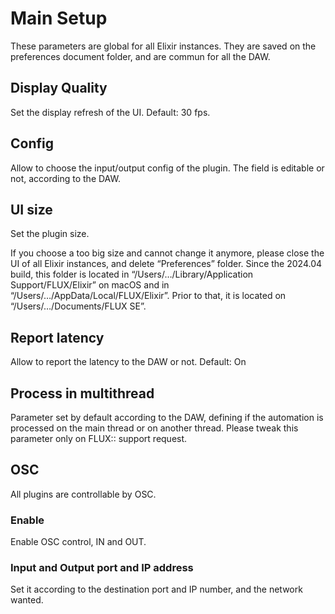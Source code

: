 # Main Setup

These parameters are global for all Elixir instances.
They are saved on the preferences document folder, and are commun for all the DAW. 

## Display Quality

Set the display refresh of the UI.
Default: 30 fps.

## Config

Allow to choose the input/output config of the plugin.
The field is editable or not, according to the DAW.

## UI size

Set the plugin size.

:::{.callout-note}
If you choose a too big size and cannot change it anymore, please close the UI of all Elixir instances, and delete "Preferences" folder.
Since the 2024.04 build, this folder is located in "/Users/.../Library/Application Support/FLUX/Elixir" on macOS and in "/Users/.../AppData/Local/FLUX/Elixir".
Prior to that, it is located on "/Users/.../Documents/FLUX SE".
:::

## Report latency

Allow to report the latency to the DAW or not.
Default: On

## Process in multithread

Parameter set by default according to the DAW, defining if the automation is processed on the main thread or on another thread.
Please tweak this parameter only on FLUX:: support request.  

## OSC

All plugins are controllable by OSC.

### Enable
Enable OSC control, IN and OUT.

### Input and Output port and IP address

Set it according to the destination port and IP number, and the network wanted.

<!-- ### Use Inst. in command

??????  -->